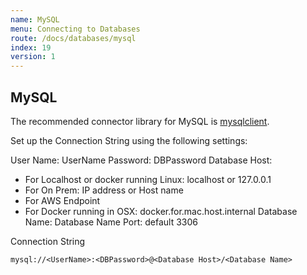 ```yaml
---
name: MySQL
menu: Connecting to Databases
route: /docs/databases/mysql
index: 19
version: 1
---
```


## MySQL

The recommended connector library for MySQL is [mysqlclient](https://pypi.org/project/mysqlclient/).

Set up the Connection String using the following settings:

User Name: UserName
Password: DBPassword
Database Host:
- For Localhost or docker running Linux: localhost or 127.0.0.1
- For On Prem: IP address or Host name
- For AWS Endpoint
- For Docker running in OSX: docker.for.mac.host.internal
Database Name: Database Name
Port: default 3306

Connection String
```
mysql://<UserName>:<DBPassword>@<Database Host>/<Database Name>
```
